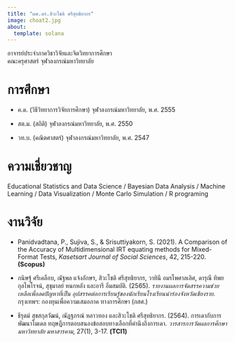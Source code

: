 ```yaml
---
title: "ผศ.ดร.สิวะโชติ ศรีสุทธิยากร"
image: choat2.jpg
about:
  template: solana
---
```


อาจารย์ประจำภาควิชาวิจัยและจิตวิทยาการศึกษา\
คณะครุศาสตร์ จุฬาลงกรณ์มหาวิทยาลัย

# การศึกษา

-   ค.ด. (วิธีวิทยาการวิจัยการศึกษา) จุฬาลงกรณ์มหาวิทยาลัย, พ.ศ. 2555

-   สต.ม. (สถิติ) จุฬาลงกรณ์มหาวิทยาลัย, พ.ศ. 2550

-   วท.บ. (คณิตศาสตร์) จุฬาลงกรณ์มหาวิทยาลัย, พ.ศ. 2547

# ความเชี่ยวชาญ

Educational Statistics and Data Science / Bayesian Data Analysis / Machine Learning / Data Visualization / Monte Carlo Simulation / R programing

# งานวิจัย

-   Panidvadtana, P., Sujiva, S., & Srisuttiyakorn, S. (2021). A Comparison of the Accuracy of Multidimensional IRT equating methods for Mixed-Format Tests, *Kasetsart Journal of Social Sciences*, 42, 215-220. **(Scopus)**

-   กนิษฐ์ ศรีเคลือบ, ณัฐพล แจ้งอักษร, สิวะโชติ ศรีสุทธิยากร, วาทินี อมรไพศาลเลิศ, ดารุณี ทิพยกุลไพโรจน์, สุขุมาลย์ หนกหลัง และอารี อิ่มสมบัติ. (2565). *รายงานผลการจัดสรรความช่วยเหลือเพื่อลดปัญหาที่เป็น อุปสรรคต่อการเรียนรู้ของนักเรียนโรงเรียนนําร่องจังหวัดเชียงราย*. กรุงเทพฯ: กองทุนเพื่อความเสมอภาค ทางการศึกษา (กสศ.)

-   ธีรุตม์ สุขสกุลวัฒน์, ณัฏฐภรณ์ หลาวทอง และสิวะโชติ ศรีสุทธิยากร. (2564). การเดากับการพัฒนาโมเดล ทฤษฎีการตอบสนองข้อสอบทางเลือกที่คํานึงถึงการเดา. *วารสารการวัดผลการศึกษา มหาวิทยาลัย มหาสารคาม*, 27(1), 3-17. **(TCI1)**
